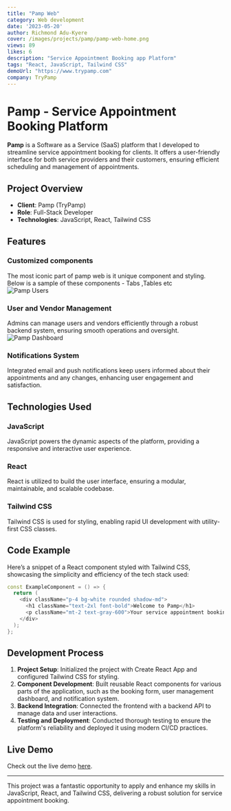 ```yaml
---
title: "Pamp Web"
category: Web development
date: '2023-05-20'
author: Richmond Adu-Kyere
cover: /images/projects/pamp/pamp-web-home.png
views: 89
likes: 6
description: "Service Appointment Booking app Platform"
tags: "React, JavaScript, Tailwind CSS"
demoUrl: "https://www.trypamp.com"
company: TryPamp
---
```



# Pamp - Service Appointment Booking Platform

**Pamp** is a Software as a Service (SaaS) platform that I developed to streamline service appointment booking for clients. It offers a user-friendly interface for both service providers and their customers, ensuring efficient scheduling and management of appointments.

## Project Overview

- **Client**: Pamp (TryPamp)
- **Role**: Full-Stack Developer
- **Technologies**: JavaScript, React, Tailwind CSS

## Features

### Customized components 
The most iconic part of pamp web is it unique component and styling. Below is a sample of these components - Tabs ,Tables etc  
![Pamp Users](/images/projects/pamp/custom-table.png)


### User and Vendor Management
Admins can manage users and vendors efficiently through a robust backend system, ensuring smooth operations and oversight.
![Pamp Dashboard](/images/projects/pamp/dashboard.png)

### Notifications System
Integrated email and push notifications keep users informed about their appointments and any changes, enhancing user engagement and satisfaction.

## Technologies Used

### JavaScript
JavaScript powers the dynamic aspects of the platform, providing a responsive and interactive user experience.

### React
React is utilized to build the user interface, ensuring a modular, maintainable, and scalable codebase.

### Tailwind CSS
Tailwind CSS is used for styling, enabling rapid UI development with utility-first CSS classes.

## Code Example

Here’s a snippet of a React component styled with Tailwind CSS, showcasing the simplicity and efficiency of the tech stack used:

```cpp
const ExampleComponent = () => {
  return (
    <div className="p-4 bg-white rounded shadow-md">
      <h1 className="text-2xl font-bold">Welcome to Pamp</h1>
      <p className="mt-2 text-gray-600">Your service appointment booking solution.</p>
    </div>
  );
};
```


## Development Process

1. **Project Setup**: Initialized the project with Create React App and configured Tailwind CSS for styling.
2. **Component Development**: Built reusable React components for various parts of the application, such as the booking form, user management dashboard, and notification system.
3. **Backend Integration**: Connected the frontend with a backend API to manage data and user interactions.
4. **Testing and Deployment**: Conducted thorough testing to ensure the platform's reliability and deployed it using modern CI/CD practices.



## Live Demo

Check out the live demo [here](https://www.trypamp.com).

---

This project was a fantastic opportunity to apply and enhance my skills in JavaScript, React, and Tailwind CSS, delivering a robust solution for service appointment booking.